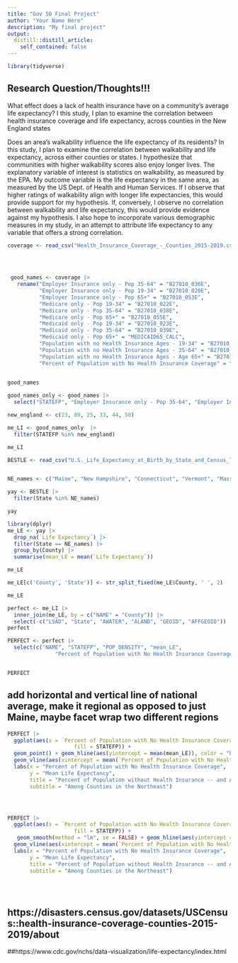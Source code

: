```yaml
---
title: "Gov 50 Final Project"
author: "Your Name Here"
description: "My final project"
output:
  distill::distill_article:
    self_contained: false
---
```




```r
library(tidyverse)
```

## Research Question/Thoughts!!!

What effect does a lack of health insurance have on a community's average life expectancy?
I this study, I plan to examine the correlation between health insurance coverage and life expectancy, across counties in the New England states


Does an area's walkability influence the life expectancy of its residents? 
In this study, I plan to examine the correlation between walkability and life expectancy, across either counties or states.
I hypothesize that communities with higher walkability scores also enjoy longer lives. 
The explanatory variable of interest is statistics on walkability, as measured by the EPA. My outcome variable is the life expectancy in the same area, as measured by the US Dept. of Health and Human Services.
If I observe that higher ratings of walkability align with longer life expectancies, this would provide support for my hypothesis. If, conversely, I observe no correlation between walkability and life expectancy, this would provide evidence against my hypothesis. 
I also hope to incorporate various demographic measures in my study, in an attempt to attribute life expectancy to any variable that offers a strong correlation.  




```r
coverage <- read_csv("Health_Insurance_Coverage_-_Counties_2015-2019.csv") 


 
 
 good_names <- coverage |>
   rename("Employer Insurance only - Pop 35-64" = "B27010_036E",
          "Employer Insurance only - Pop 19-34" = "B27010_020E",
          "Employer Insurance only - Pop 65+" = "B27010_053E",
          "Medicare only - Pop 19-34" = "B27010_022E",
          "Medicare only - Pop 35-64" = "B27010_038E",
          "Medicare only - Pop 65+" = "B27010_055E",
          "Medicaid only - Pop 19-34" = "B27010_023E",
          "Medicaid only - Pop 35-64" = "B27010_039E",
          "Medicaid only - Pop 65+" = "MEDICAID65_CALC",
          "Population with no Health Insurance Ages - 19-34" = "B27010_033E",
          "Population with no Health Insurance Ages - 35-64" = "B27010_050E",
          "Population with no Health Insurance Ages - Age 65+" = "B27010_066E",
          "Percent of Population with No Health Insurance Coverage" = "DP03_0099PE")
  
```

```r

good_names

good_names_only <- good_names |>
  select("STATEFP", "Employer Insurance only - Pop 35-64", "Employer Insurance only - Pop 19-34", "Employer Insurance only - Pop 65+", "Medicare only - Pop 19-34", "Medicare only - Pop 35-64", "Medicare only - Pop 65+",  "Medicaid only - Pop 19-34",  "Medicaid only - Pop 35-64", "Medicaid only - Pop 65+", "Population with no Health Insurance Ages - 19-34", "Population with no Health Insurance Ages - 35-64", "Population with no Health Insurance Ages - Age 65+", "Percent of Population with No Health Insurance Coverage", "COUNTYFP", "COUNTYNS", "AFFGEOID", "GEOID", "NAME", "LSAD", "ALAND", "AWATER", "GEO_PARENT_NAME", "POP_DENSITY")

new_england <- c(23, 09, 25, 33, 44, 50)

me_LI <- good_names_only  |>
  filter(STATEFP %in% new_england)

me_LI
```

```r
BESTLE <- read_csv("U.S._Life_Expectancy_at_Birth_by_State_and_Census_Tract_-_2010-2015.csv")


NE_names <- c("Maine", "New Hampshire", "Connecticut", "Vermont", "Massachusetts", "Rhode Island")

yay <- BESTLE |>
  filter(State %in% NE_names)

yay
```



```r
library(dplyr)
me_LE <- yay |>
  drop_na(`Life Expectancy`) |>
  filter(State == NE_names) |>
  group_by(County) |> 
  summarise(mean_LE = mean(`Life Expectancy`))

me_LE
```

```r
me_LE[c('County', 'State')] <- str_split_fixed(me_LE$County, ' ', 2)

me_LE
```




```r
perfect <- me_LI |>
  inner_join(me_LE, by = c("NAME" = "County")) |>
  select(-c("LSAD", "State", "AWATER", "ALAND", "GEOID", "AFFGEOID"))
perfect

```

```r
PERFECT <- perfect |>
  select(c("NAME", "STATEFP", "POP_DENSITY", "mean_LE",
               "Percent of Population with No Health Insurance Coverage", "Population with no Health Insurance Ages - Age 65+", "Population with no Health Insurance Ages - 35-64", "Population with no Health Insurance Ages - 19-34", "Medicaid only - Pop 35-64", "Medicaid only - Pop 19-34", "Medicare only - Pop 65+", "Medicare only - Pop 35-64", "Medicare only - Pop 19-34", "Employer Insurance only - Pop 65+", "Employer Insurance only - Pop 35-64", "Employer Insurance only - Pop 19-34"))


PERFECT
```

## add horizontal and vertical line of national average, make it regional as opposed to just Maine, maybe facet wrap two different regions


```r
PERFECT |>
  ggplot(aes(x = `Percent of Population with No Health Insurance Coverage`, y = mean_LE, color = STATEFP,
                     fill = STATEFP)) +
  geom_point() + geom_hline(aes(yintercept = mean(mean_LE)), color = "black", linetype = 3) + 
  geom_vline(aes(xintercept = mean(`Percent of Population with No Health Insurance Coverage`)), color = "black", linetype = 3) + 
  labs(x = "Percent of Population with No Health Insurance Coverage",
       y = "Mean Life Expectancy",
       title = "Percent of Population without Health Insurance -- and Average Life Expectancy",
       subtitle = "Among Counties in the Northeast")




PERFECT |>
  ggplot(aes(x = `Percent of Population with No Health Insurance Coverage`, y = mean_LE, color = STATEFP,
                     fill = STATEFP)) +
   geom_smooth(method = "lm", se = FALSE) + geom_hline(aes(yintercept = mean(mean_LE)), color = "black", linetype = 3) + 
  geom_vline(aes(xintercept = mean(`Percent of Population with No Health Insurance Coverage`)), color = "black", linetype = 3) + 
  labs(x = "Percent of Population with No Health Insurance Coverage",
       y = "Mean Life Expectancy",
       title = "Percent of Population without Health Insurance -- and Average Life Expectancy",
       subtitle = "Among Counties in the Northeast")

    
  
```


## https://disasters.census.gov/datasets/USCensus::health-insurance-coverage-counties-2015-2019/about

##https://www.cdc.gov/nchs/data-visualization/life-expectancy/index.html 
